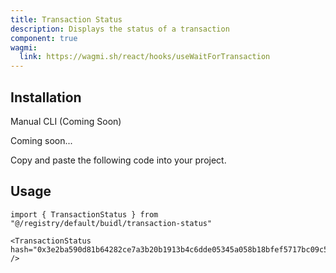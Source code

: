 ```yaml
---
title: Transaction Status
description: Displays the status of a transaction
component: true
wagmi:
  link: https://wagmi.sh/react/hooks/useWaitForTransaction
---
```


<ComponentPreview
  name="transaction-status-demo"
  className="[&_.preview>[data-orientation=vertical]]:sm:max-w-[70%]"
/>

## Installation

<Tabs defaultValue="manual">

<TabsList>
  <TabsTrigger value="manual">Manual</TabsTrigger>
  <TabsTrigger disabled={true} value="cli">
    CLI (Coming Soon)
  </TabsTrigger>
</TabsList>

<TabsContent value="cli">

<Steps>

<Step>Coming soon...</Step>

</Steps>

</TabsContent>

<TabsContent value="manual">

<Steps>

<Step>Copy and paste the following code into your project.</Step>

<ComponentSource name="transaction-status" />

</Steps>

</TabsContent>

</Tabs>

## Usage

```tsx
import { TransactionStatus } from "@/registry/default/buidl/transaction-status"
```

```tsx
<TransactionStatus hash="0x3e2ba590d81b64282ce7a3b20b1913b4c6dde05345a058b18bfef5717bc09c5e" />
```
